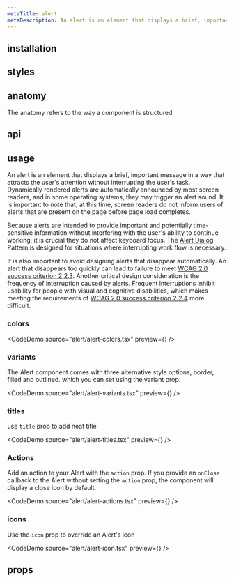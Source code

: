```yaml
---
metaTitle: alert
metaDescription: An alert is an element that displays a brief, important message in a way that attracts the user's attention without interrupting the user's task.
---
```


<DocHeader
  title="alert"
  description="An alert is an element that displays a brief, important message in a way that attracts the user's attention without interrupting the user's task."
/>

<DocHeaderLinks
  source="https://github.com/7up-charsi/webbo-ui/blob/main/packages/components/alert/src/alert.tsx"
  styles="https://github.com/7up-charsi/webbo-ui/blob/main/packages/core/theme/src/components/alert.ts"
/>

<Separator />

## installation

<Installation package="@webbo-ui/alert" />

## styles

<StylePaths>
  <CodeDemo source="alert/style-paths.txt" language="plaintext" />
</StylePaths>

## anatomy

The anatomy refers to the way a component is structured.

<CodeDemo source="alert/anatomy.html" language="html" />

## api

<ApiLink href="/docs/api/alert" />

## usage

An alert is an element that displays a brief, important message in a way that attracts the user's attention without interrupting the user's task. Dynamically rendered alerts are automatically announced by most screen readers, and in some operating systems, they may trigger an alert sound. It is important to note that, at this time, screen readers do not inform users of alerts that are present on the page before page load completes.

Because alerts are intended to provide important and potentially time-sensitive information without interfering with the user's ability to continue working, it is crucial they do not affect keyboard focus. The [Alert Dialog](/docs/components/alert-dialog) Pattern is designed for situations where interrupting work flow is necessary.

It is also important to avoid designing alerts that disappear automatically. An alert that disappears too quickly can lead to failure to meet [WCAG 2.0 success criterion 2.2.3](https://www.w3.org/TR/UNDERSTANDING-WCAG20/time-limits-no-exceptions.html). Another critical design consideration is the frequency of interruption caused by alerts. Frequent interruptions inhibit usability for people with visual and cognitive disabilities, which makes meeting the requirements of [WCAG 2.0 success criterion 2.2.4](https://www.w3.org/TR/UNDERSTANDING-WCAG20/time-limits-postponed.html) more difficult.

### colors

<CodeDemo source="alert/alert-colors.tsx" preview={<AlertColors />} />

### variants

The Alert component comes with three alternative style options, border, filled and outlined. which you can set using the variant prop.

<CodeDemo source="alert/alert-variants.tsx" preview={<AlertVariants />} />

### titles

use `title` prop to add neat title

<CodeDemo source="alert/alert-titles.tsx" preview={<AlertTitles />} />

### Actions

Add an action to your Alert with the `action` prop.
If you provide an `onClose` callback to the Alert without setting the `action` prop, the component will display a close icon by default.

<CodeDemo source="alert/alert-actions.tsx" preview={<AlertActions />} />

### icons

Use the `icon` prop to override an Alert's icon

<CodeDemo source="alert/alert-icon.tsx" preview={<AlertIcon />} />

## props

<Props source="alert.json" />
